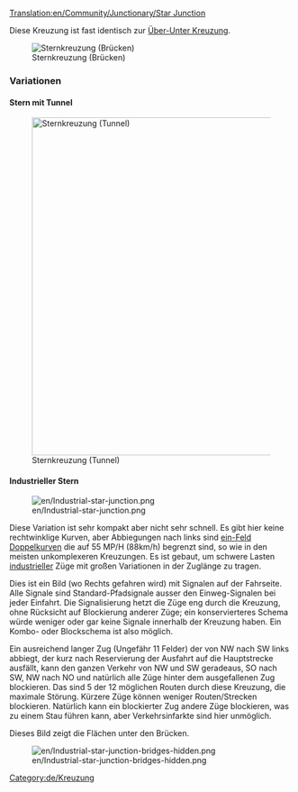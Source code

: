 [[Translation:en/Community/Junctionary/Star Junction]]

{{de/Kreuzungsmenü}}

Diese Kreuzung ist fast identisch zur [[de/Über-Unter Kreuzung|Über-Unter Kreuzung]].

[[File:en/Star junction.png|none|frame|Sternkreuzung (Brücken)]]

{{de/Kreuzungskriterien|Mittel|2|2|2|2|1|1|0|1|0|0|0||Ausgefallene Züge blockieren nur die eine Strecke.|
*Die Kreuzung kann viele Züge gleichzeitig handhaben.
*Manche Abzweigungen sind kürzer als andere, was vielleicht manche Züge unnötig warten lässt.
'''Tipps'''
*Fange mit den Tunneln/Brücken an.
*Mache die Kreuzung für deinen längsten Zug groß genug.
*Mache sie kleiner. Du kannst ein Feld unter den Brücken sparen.
*Benutze eine Kombination aus Brücken und Tunneln um die Brücken-/Tunnellänge auf 3 Felder zu begrenzen (Inklusive Brückenköpfe und Tunnelenden)
*Fläche: 14 x 14
}}


===Variationen===

==== Stern mit Tunnel ====

[[File:en/Star junction 2.png|none|thumb|600px|Sternkreuzung (Tunnel)]]

==== Industrieller Stern ====

[[File:en/Industrial-star-junction.png]]

Diese Variation ist sehr kompakt aber nicht sehr schnell. Es gibt hier keine rechtwinklige Kurven, aber Abbiegungen nach links sind [[de/Spielmechanik#Züge|ein-Feld Doppelkurven]] die auf 55 MP/H (88km/h) begrenzt sind, so wie in den meisten unkomplexeren Kreuzungen. Es ist gebaut, um schwere Lasten [[de/Industrieller Service|industrieller]] Züge mit großen Variationen in der Zuglänge zu tragen.

Dies ist ein Bild (wo Rechts gefahren wird) mit Signalen auf der Fahrseite. Alle Signale sind Standard-Pfadsignale ausser den Einweg-Signalen bei jeder Einfahrt. Die Signalisierung hetzt die Züge eng durch die Kreuzung, ohne Rücksicht auf Blockierung anderer Züge; ein konservierteres Schema würde weniger oder gar keine Signale innerhalb der Kreuzung haben. Ein Kombo- oder Blockschema ist also möglich. 

Ein ausreichend langer Zug (Ungefähr 11 Felder) der von NW nach SW links abbiegt, der kurz nach Reservierung der Ausfahrt auf die Hauptstrecke ausfällt, kann den ganzen Verkehr von NW und SW geradeaus, SO nach SW, NW nach NO und natürlich alle Züge hinter dem ausgefallenen Zug blockieren. Das sind 5 der 12 möglichen Routen durch diese Kreuzung, die maximale Störung. Kürzere Züge können weniger Routen/Strecken blockieren. Natürlich kann ein blockierter Zug andere Züge blockieren, was zu einem Stau führen kann, aber Verkehrsinfarkte sind hier unmöglich. 

Dieses Bild zeigt die Flächen unter den Brücken. 

[[File:en/Industrial-star-junction-bridges-hidden.png]]

{{de/Kreuzungskriterien|Mittel|2|0|1|1|0|1|1|1|0|0|0||Ausgefallene Züge blockieren höchstens 5/12 aller Routen.|
* Kann auf einer Hauptstrecke benutzt werden.
* Fläche: 9x9}}

[[Category:de/Kreuzung]]